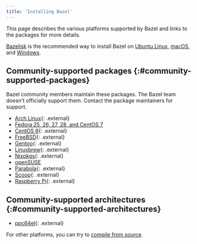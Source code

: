 ```yaml
---
title: 'Installing Bazel'
---
```


This page describes the various platforms supported by Bazel and links
to the packages for more details.

[Bazelisk](/versions/6.1.0/install/bazelisk) is the recommended way to install Bazel on [Ubuntu Linux](/versions/6.1.0/install/ubuntu), [macOS](/versions/6.1.0/install/os-x), and [Windows](/versions/6.1.0/install/windows).

## Community-supported packages {:#community-supported-packages}

Bazel community members maintain these packages. The Bazel team doesn't
officially support them. Contact the package maintainers for support.

*   [Arch Linux](https://www.archlinux.org/packages/community/x86_64/bazel/){: .external}
*   [Fedora 25, 26, 27, 28, and CentOS 7](/versions/6.1.0/install/redhat)
*   [CentOS 6](https://github.com/sub-mod/bazel-builds){: .external}
*   [FreeBSD](https://www.freshports.org/devel/bazel){: .external}
*   [Gentoo](https://packages.gentoo.org/packages/dev-util/bazel){: .external}
*   [Linuxbrew](https://github.com/Linuxbrew/homebrew-core/blob/master/Formula/bazel.rb){: .external}
*   [Nixpkgs](https://github.com/NixOS/nixpkgs/blob/master/pkgs/development/tools/build-managers/bazel){: .external}
*   [openSUSE](/versions/6.1.0/install/suse)
*   [Parabola](https://www.parabola.nu/packages/?q=bazel){: .external}
*   [Scoop](https://github.com/scoopinstaller/scoop-main/blob/master/bucket/bazel.json){: .external}
*   [Raspberry Pi](https://github.com/koenvervloesem/bazel-on-arm/blob/master/README.md){: .external}

## Community-supported architectures {:#community-supported-architectures}

*   [ppc64el](https://oplab9.parqtec.unicamp.br/pub/ppc64el/bazel){: .external}

For other platforms, you can try to [compile from source](/versions/6.1.0/install/compile-source).
